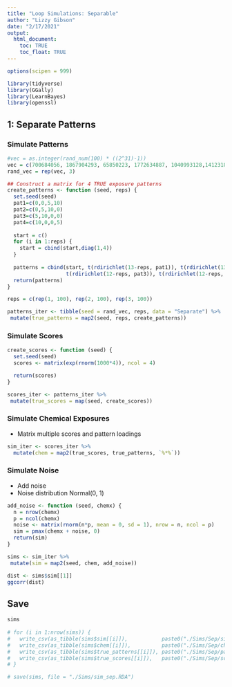 ```yaml
---
title: "Loop Simulations: Separable"
author: "Lizzy Gibson"
date: "2/17/2021"
output: 
  html_document:
    toc: TRUE
    toc_float: TRUE
---
```


```r
options(scipen = 999)

library(tidyverse)
library(GGally)
library(LearnBayes)
library(openssl)
```

## 1: Separate Patterns

### Simulate Patterns

```r
#vec = as.integer(rand_num(100) * ((2^31)-1))
vec = c(700684056, 1867904293, 65850223, 1772634887, 1040993128,141231838, 2005759315, 1896822533, 1757155251, 1220527822, 1885771483,870084240, 2012640598, 2003633293,251030614,945490134  ,595315152  ,155324059, 27795916, 51959299, 1667198387,976118250, 1753042688,388612961, 1913079091,1975206587,115229131,471179375,114133192,263721098, 1740423388, 1633822372, 1870807198, 1340426030, 1531029051,1974454967,185921701,233046359, 1012347579, 2023377992, 840117793,386558621, 1179178110, 1654966055, 1906057197,660645740,678123473, 1113633474,326491996,466505473, 1972085792,323029779, 1029672915, 2087424299, 1485111652,1603321280, 2030739537,278602890,734565781, 1420598166, 25736392, 1777453769,685473986, 1591164280,917006407,1053830487  ,343738424  ,756468029, 1041634570,483181508, 457544183,776436290, 1072907123, 1874737454,982500331,365185873  ,594289973 ,1114286433, 1468409404, 2127296756, 1144795881, 13544360, 90272022,313399869,884323089,120722603  ,897654480 ,1486312666, 1767255887,702462128, 1535757335, 1532116316, 1712351845,181291115, 1320123132,1287014693,653189808,1912056679,750369475,997500018)
rand_vec = rep(vec, 3)

## Construct a matrix for 4 TRUE exposure patterns
create_patterns <- function (seed, reps) {
  set.seed(seed)
  pat1=c(0,0,5,10)
  pat2=c(0,5,10,0)
  pat3=c(5,10,0,0)
  pat4=c(10,0,0,5)
  
  start = c()
  for (i in 1:reps) {
    start = cbind(start,diag(1,4))
  }
  
  patterns = cbind(start, t(rdirichlet(13-reps, pat1)), t(rdirichlet(13-reps, pat2)),
                   t(rdirichlet(12-reps, pat3)), t(rdirichlet(12-reps, pat4)))
  return(patterns)
}

reps = c(rep(1, 100), rep(2, 100), rep(3, 100))

patterns_iter <- tibble(seed = rand_vec, reps, data = "Separate") %>% 
 mutate(true_patterns = map2(seed, reps, create_patterns))
```

### Simulate Scores
   
```r
create_scores <- function (seed) {
  set.seed(seed)
  scores <- matrix(exp(rnorm(1000*4)), ncol = 4)

  return(scores)
}

scores_iter <- patterns_iter %>% 
 mutate(true_scores = map(seed, create_scores))
```

### Simulate Chemical Exposures

* Matrix multiple scores and pattern loadings

```r
sim_iter <- scores_iter %>% 
  mutate(chem = map2(true_scores, true_patterns, `%*%`))
```

### Simulate Noise

* Add noise
* Noise distribution Normal(0, 1)
    
```r
add_noise <- function (seed, chemx) {
  n = nrow(chemx)
  p = ncol(chemx)
  noise <- matrix(rnorm(n*p, mean = 0, sd = 1), nrow = n, ncol = p)
  sim = pmax(chemx + noise, 0)
  return(sim)
}

sims <- sim_iter %>% 
 mutate(sim = map2(seed, chem, add_noise))
```  

```r
dist <- sims$sim[[1]]
ggcorr(dist)
```

## Save

```r
sims
  
# for (i in 1:nrow(sims)) {
#   write_csv(as_tibble(sims$sim[[i]]),           paste0("./Sims/Sep/sim_sep_", i, ".csv"))
#   write_csv(as_tibble(sims$chem[[i]]),          paste0("./Sims/Sep/chem_sep_", i, ".csv"))
#   write_csv(as_tibble(sims$true_patterns[[i]]), paste0("./Sims/Sep/patterns_sep_", i, ".csv"))
#   write_csv(as_tibble(sims$true_scores[[i]]),   paste0("./Sims/Sep/scores_sep_", i, ".csv"))
# }

# save(sims, file = "./Sims/sim_sep.RDA")
```

